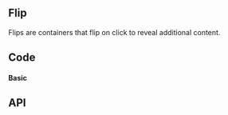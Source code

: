 

## Flip

<!-- introduction start -->
Flips are containers that flip on click to reveal additional content.
<!-- introduction end -->

## Code

#### Basic

<FlipTilePlayground height="35rem" />

## API

<PropsApi />
